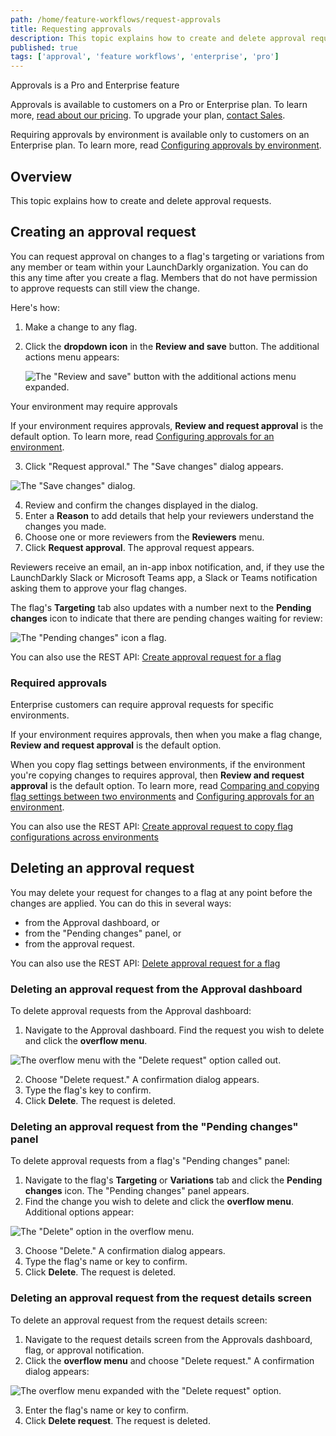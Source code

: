 ```yaml
---
path: /home/feature-workflows/request-approvals
title: Requesting approvals
description: This topic explains how to create and delete approval requests.
published: true
tags: ['approval', 'feature workflows', 'enterprise', 'pro']
---
```


<Callout intent="primary">
<CalloutTitle>Approvals is a Pro and Enterprise feature</CalloutTitle>
<CalloutDescription>

Approvals is available to customers on a Pro or Enterprise plan. To learn more, [read about our pricing](https://launchdarkly.com/pricing/). To upgrade your plan, [contact Sales](https://launchdarkly.com/contact-sales/).

Requiring approvals by environment is available only to customers on an Enterprise plan. To learn more, read [Configuring approvals by environment](/home/feature-workflows/environment-approvals).

</CalloutDescription>
</Callout>

## Overview

This topic explains how to create and delete approval requests.

## Creating an approval request

You can request approval on changes to a flag's targeting or variations from any member or team within your LaunchDarkly organization. You can do this any time after you create a flag. Members that do not have permission to approve requests can still view the change.

Here's how:

1. Make a change to any flag.
2. Click the **dropdown icon** in the **Review and save** button. The additional actions menu appears:

   ![The "Review and save" button with the additional actions menu expanded.](approvals-request-menu.png)

<Callout intent="info">
<CalloutTitle>Your environment may require approvals</CalloutTitle>
<CalloutDescription>

If your environment requires approvals, **Review and request approval** is the default option. To learn more, read [Configuring approvals for an environment](/home/feature-workflows/environment-approvals).

</CalloutDescription>
</Callout>

3. Click "Request approval." The "Save changes" dialog appears.

![The "Save changes" dialog.](approvals-request.png)

4. Review and confirm the changes displayed in the dialog.
5. Enter a **Reason** to add details that help your reviewers understand the changes you made.
6. Choose one or more reviewers from the **Reviewers** menu.
7. Click **Request approval**. The approval request appears.

Reviewers receive an email, an in-app inbox notification, and, if they use the LaunchDarkly Slack or Microsoft Teams app, a Slack or Teams notification asking them to approve your flag changes.

The flag's **Targeting** tab also updates with a number next to the **Pending changes** icon to indicate that there are pending changes waiting for review:

![The "Pending changes" icon a flag.](workflows-pending-changes-icon.png)

<LearnMore>

You can also use the REST API: [Create approval request for a flag](https://apidocs.launchdarkly.com/tag/Approvals/#operation/postApprovalRequestForFlag)

</LearnMore>

### Required approvals

Enterprise customers can require approval requests for specific environments.

If your environment requires approvals, then when you make a flag change, **Review and request approval** is the default option.

When you copy flag settings between environments, if the environment you're copying changes to requires approval, then **Review and request approval** is the default option. To learn more, read [Comparing and copying flag settings between two environments](/home/code/flag-compare-copy#comparing-and-copying-flag-settings-between-two-environments) and [Configuring approvals for an environment](/home/feature-workflows/environment-approvals).

<LearnMore>

You can also use the REST API: [Create approval request to copy flag configurations across environments](https://apidocs.launchdarkly.com/tag/Approvals/#operation/postFlagCopyConfigApprovalRequest)

</LearnMore>

## Deleting an approval request

You may delete your request for changes to a flag at any point before the changes are applied. You can do this in several ways:

- from the Approval dashboard, or
- from the "Pending changes" panel, or
- from the approval request.

<LearnMore>

You can also use the REST API: [Delete approval request for a flag](https://apidocs.launchdarkly.com/tag/Approvals/#operation/deleteApprovalRequestForFlag)

</LearnMore>

### Deleting an approval request from the Approval dashboard

To delete approval requests from the Approval dashboard:

1. Navigate to the Approval dashboard. Find the request you wish to delete and click the **overflow menu**.

![The overflow menu with the "Delete request" option called out.](approval-delete-request-dashboard.png)

2. Choose "Delete request." A confirmation dialog appears.
3. Type the flag's key to confirm.
4. Click **Delete**. The request is deleted.

### Deleting an approval request from the "Pending changes" panel

To delete approval requests from a flag's "Pending changes" panel:

1. Navigate to the flag's **Targeting** or **Variations** tab and click the **Pending changes** icon. The "Pending changes" panel appears.
2. Find the change you wish to delete and click the **overflow menu**. Additional options appear:

![The "Delete" option in the overflow menu.](workflows-pending-changes-overflow.png)

3. Choose "Delete." A confirmation dialog appears.
4. Type the flag's name or key to confirm.
5. Click **Delete**. The request is deleted.

### Deleting an approval request from the request details screen

To delete an approval request from the request details screen:

1. Navigate to the request details screen from the Approvals dashboard, flag, or approval notification.
2. Click the **overflow menu** and choose "Delete request." A confirmation dialog appears:

![The overflow menu expanded with the "Delete request" option.](approvals-delete-overflow.png)

3. Enter the flag's name or key to confirm.
4. Click **Delete request**. The request is deleted.
